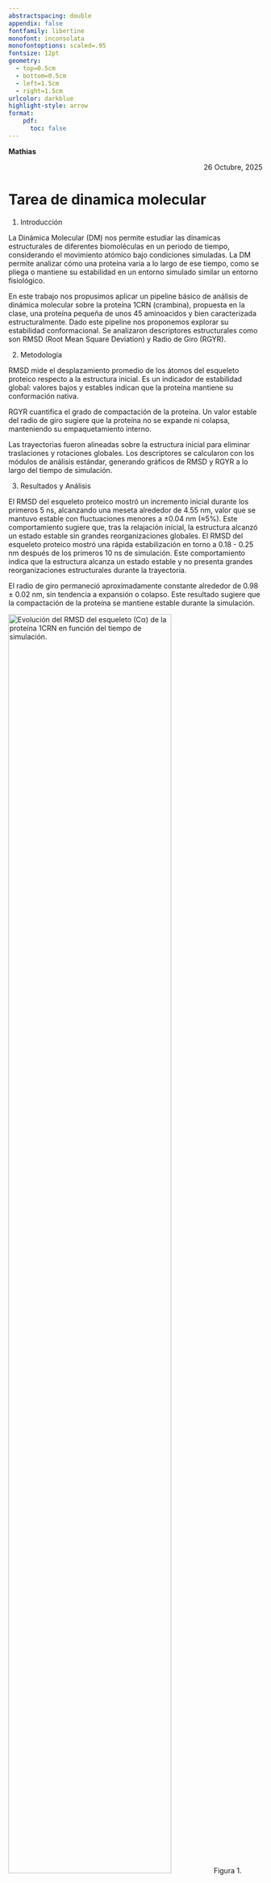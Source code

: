 ```yaml
---
abstractspacing: double
appendix: false
fontfamily: libertine
monofont: inconsolata
monofontoptions: scaled=.95
fontsize: 12pt
geometry: 
  - top=0.5cm
  - bottom=0.5cm
  - left=1.5cm
  - right=1.5cm
urlcolor: darkblue
highlight-style: arrow
format: 
    pdf:
      toc: false
---
```


<div style="text-align: left;">
**Mathias**
</div>
<div style="text-align: right;">
26 Octubre, 2025
</div>

# Tarea de dinamica molecular

1. Introducción

La Dinámica Molecular (DM) nos permite estudiar las dinamicas estructurales de diferentes biomoléculas en un periodo de tiempo, considerando el movimiento atómico bajo condiciones simuladas. La DM permite analizar cómo una proteína varia a lo largo de ese tiempo, como se pliega o mantiene su estabilidad en un entorno simulado similar un entorno fisiológico.

En este trabajo nos propusimos aplicar un pipeline básico de análisis de dinámica molecular sobre la proteína 1CRN (crambina), propuesta en la clase, una proteína pequeña de unos 45 aminoacidos y bien caracterizada estructuralmente. Dado este pipeline nos proponemos explorar su estabilidad conformacional. Se analizaron descriptores estructurales como son RMSD (Root Mean Square Deviation) y Radio de Giro (RGYR).

2. Metodología

RMSD mide el desplazamiento promedio de los átomos del esqueleto proteico respecto a la estructura inicial. Es un indicador de estabilidad global: valores bajos y estables indican que la proteína mantiene su conformación nativa.

RGYR cuantifica el grado de compactación de la proteína. Un valor estable del radio de giro sugiere que la proteína no se expande ni colapsa, manteniendo su empaquetamiento interno.

Las trayectorias fueron alineadas sobre la estructura inicial para eliminar traslaciones y rotaciones globales. Los descriptores se calcularon con los módulos de análisis estándar, generando gráficos de RMSD y RGYR a lo largo del tiempo de simulación.

3. Resultados y Análisis

El RMSD del esqueleto proteico mostró un incremento inicial durante los primeros 5 ns, alcanzando una meseta alrededor de 4.55 nm, valor que se mantuvo estable con fluctuaciones menores a ±0.04 nm (≈5%). Este comportamiento sugiere que, tras la relajación inicial, la estructura alcanzó un estado estable sin grandes reorganizaciones globales. El RMSD del esqueleto proteico mostró una rápida estabilización en torno a 0.18 - 0.25 nm después de los primeros 10 ns de simulación. Este comportamiento indica que la estructura alcanza un estado estable y no presenta grandes reorganizaciones estructurales durante la trayectoria.

El radio de giro permaneció aproximadamente constante alrededor de 0.98 ± 0.02 nm, sin tendencia a expansión o colapso. Este resultado sugiere que la compactación de la proteína se mantiene estable durante la simulación.

![Evolución del RMSD del esqueleto (Cα) de la proteína 1CRN en función del tiempo de simulación.](../../Descargas/rmsd_plot.png){#fig-ventas width="80%" fig-align="center"}
Figura 1. Evolución del RMSD del esqueleto (Cα) de la proteína 1CRN en función del tiempo de simulación.

Figura 2. Variación del radio de giro (RGYR) de la proteína 1CRN a lo largo del tiempo.

4. Discusión y Conclusiones

Los resultados obtenidos muestran una alta estabilidad conformacional de la proteína 1CRN a lo largo de la simulación. El comportamiento del RMSD refleja que la estructura alcanza rápidamente un equilibrio dinámico sin grandes desviaciones, mientras que el RGYR constante confirma la conservación de la compactación del sistema.

Estos patrones son consistentes con la naturaleza altamente estable de la crambina, cuya red de enlaces disulfuro contribuye a mantener su estructura nativa.

En conclusión, la Dinámica Molecular demuestra ser una herramienta eficaz para evaluar la estabilidad estructural de proteínas, permitiendo cuantificar la magnitud de las fluctuaciones atómicas y caracterizar el grado de compactación a lo largo del tiempo.
